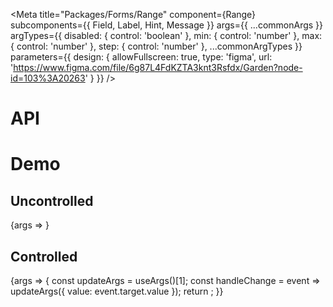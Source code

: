 
<Meta
  title="Packages/Forms/Range"
  component={Range}
  subcomponents={{ Field, Label, Hint, Message }}
  args={{
    ...commonArgs
  }}
  argTypes={{
    disabled: { control: 'boolean' },
    min: { control: 'number' },
    max: { control: 'number' },
    step: { control: 'number' },
    ...commonArgTypes
  }}
  parameters={{
    design: {
      allowFullscreen: true,
      type: 'figma',
      url: 'https://www.figma.com/file/6g87L4FdKZTA3knt3Rsfdx/Garden?node-id=103%3A20263'
    }
  }}
/>

# API

<ArgsTable />

# Demo

## Uncontrolled

<Canvas>
  <Story name="Uncontrolled">{args => <RangeStory {...args} />}</Story>
</Canvas>

## Controlled

<Canvas>
  <Story name="Controlled" args={{ value: '0' }}>
    {args => {
      const updateArgs = useArgs()[1];
      const handleChange = event => updateArgs({ value: event.target.value });
      return <RangeStory {...args} onChange={handleChange} />;
    }}
  </Story>
</Canvas>
